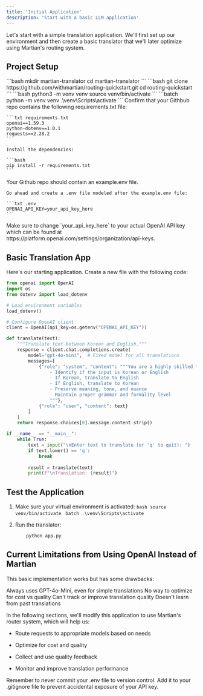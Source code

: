 ```yaml
---
title: 'Initial Application'
description: 'Start with a basic LLM application'
---
```


Let's start with a simple translation application. We'll first set up our environment and then create a basic translator that we'll later optimize using Martian's routing system.

## Project Setup

<Steps>
  <Step title="Create Project Directory">
    ```bash
    mkdir martian-translator
    cd martian-translator
    ```
  </Step>

  <Step title="Clone the Starter Repository">
    ```bash
    git clone https://github.com/withmartian/routing-quickstart.git
    cd routing-quickstart
    ```
  </Step>

  <Step title="Create and Activate Virtual Environment">
    <Tabs>
      <Tab title="Unix/macOS">
        ```bash
        python3 -m venv venv
        source venv/bin/activate
        ```
      </Tab>
      <Tab title="Windows">
        ```batch
        python -m venv venv
        .\venv\Scripts\activate
        ```
      </Tab>
    </Tabs>
  </Step>

  <Step title="Install Dependencies">
    Confirm that your Githbub repo contains the following requirements.txt file:

    ```txt requirements.txt
    openai==1.59.3
    python-dotenv==1.0.1
    requests==2.28.2
    ```

    Install the dependencies:

    ```bash
    pip install -r requirements.txt
    ```
  </Step>

  <Step title="Set Up Environment Variables">
    Your Github repo should contain an example.env file.
    
    Go ahead and create a .env file modeled after the example.env file:

    ```txt .env
    OPENAI_API_KEY=your_api_key_here
    ```
  </Step>
</Steps>

<Note>
  Make sure to change `your_api_key_here` to your actual OpenAI API key which can be found at https://platform.openai.com/settings/organization/api-keys.
</Note>

## Basic Translation App

Here's our starting application. Create a new file with the following code:

```python app.py
from openai import OpenAI
import os
from dotenv import load_dotenv

# Load environment variables
load_dotenv()

# Configure OpenAI client
client = OpenAI(api_key=os.getenv("OPENAI_API_KEY"))

def translate(text):
    """Translate text between Korean and English."""
    response = client.chat.completions.create(
        model="gpt-4o-mini",  # Fixed model for all translations
        messages=[
            {"role": "system", "content": """You are a highly skilled translator with expertise in many languages. Your task is to:
                - Identify if the input is Korean or English
                - If Korean, translate to English
                - If English, translate to Korean
                - Preserve meaning, tone, and nuance
                - Maintain proper grammar and formality level
                """},
            {"role": "user", "content": text}
        ]
    )
    return response.choices[0].message.content.strip()

if __name__ == "__main__":
    while True:
        text = input("\nEnter text to translate (or 'q' to quit): ")
        if text.lower() == 'q':
            break
            
        result = translate(text)
        print(f"\nTranslation: {result}")
```

## Test the Application

1. Make sure your virtual environment is activated:<CodeGroup>
   <Tabs>
      <Tab title="Unix/macOS">
        ```bash
        source venv/bin/activate
        ```
      </Tab>
      <Tab title="Windows">
        ```batch
        .\venv\Scripts\activate
        ```
      </Tab>
    </Tabs>

3. Run the translator:

   ```bash
       python app.py
   ```

## Current Limitations from Using OpenAI Instead of Martian

This basic implementation works but has some drawbacks:

<CardGroup cols={2}>
  <Card title="Fixed Model" icon="lock">
    Always uses GPT-4o-Mini, even for simple translations
  </Card>

  <Card title="Cost Inefficient" icon="money-bill">
    No way to optimize for cost vs quality
  </Card>

  <Card title="No Quality Metrics" icon="chart-line">
    Can't track or improve translation quality
  </Card>

  <Card title="No Feedback Loop" icon="rotate">
    Doesn't learn from past translations
  </Card>
</CardGroup>

In the following sections, we'll modify this application to use Martian's router system, which will help us:

* Route requests to appropriate models based on needs

* Optimize for cost and quality

* Collect and use quality feedback

* Monitor and improve translation performance

<Note>
  Remember to never commit your .env file to version control. Add it to your .gitignore file to prevent accidental exposure of your API key.
</Note>